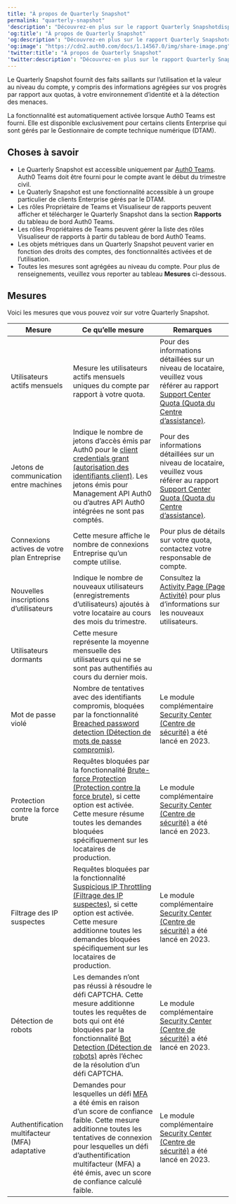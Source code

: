 ---
title: "À propos de Quarterly Snapshot"
permalink: "quarterly-snapshot"
'description': "Découvrez-en plus sur le rapport Quarterly Snapshotdisponible pour les membres d’Auth0 Teams, y compris comment y accéder et comment interpréter les mesures fournies."
'og:title': "À propos de Quarterly Snapshot"
'og:description': "Découvrez-en plus sur le rapport Quarterly Snapshotdisponible pour les membres d’Auth0 Teams, y compris comment y accéder et comment interpréter les mesures fournies."
'og:image': "https://cdn2.auth0.com/docs/1.14567.0/img/share-image.png"
'twitter:title': "À propos de Quarterly Snapshot"
'twitter:description': "Découvrez-en plus sur le rapport Quarterly Snapshotdisponible pour les membres d’Auth0 Teams, y compris comment y accéder et comment interpréter les mesures fournies."
---

Le Quarterly Snapshot fournit des faits saillants sur l’utilisation et la valeur au niveau du compte, y compris des informations agrégées sur vos progrès par rapport aux quotas, à votre environnement d’identité et à la détection des menaces.

La fonctionnalité est automatiquement activée lorsque Auth0 Teams est fourni. Elle est disponible exclusivement pour certains clients Enterprise qui sont gérés par le Gestionnaire de compte technique numérique (DTAM).

## Choses à savoir

* Le Quarterly Snapshot est accessible uniquement par [Auth0 Teams](/docs/fr-ca/get-started/auth0-teams). Auth0 Teams doit être fourni pour le compte avant le début du trimestre civil.
* Le Quaterly Snapshot est une fonctionnalité accessible à un groupe particulier de clients Enterprise gérés par le DTAM.
* Les rôles Propriétaire de Teams et Visualiseur de rapports peuvent afficher et télécharger le Quarterly Snapshot dans la section **Rapports** du tableau de bord Auth0 Teams.
* Les rôles Propriétaires de Teams peuvent gérer la liste des rôles Visualiseur de rapports à partir du tableau de bord Auth0 Teams.
* Les objets métriques dans un Quarterly Snapshot peuvent varier en fonction des droits des comptes, des fonctionnalités activées et de l’utilisation.
* Toutes les mesures sont agrégées au niveau du compte. Pour plus de renseignements, veuillez vous reporter au tableau **Mesures** ci-dessous.

## Mesures

Voici les mesures que vous pouvez voir sur votre Quarterly Snapshot.

<table class="table"><thead>
<tr>
<th><strong>Mesure</strong></th>
<th><strong>Ce qu’elle mesure</strong></th>
<th><strong>Remarques</strong></th>
</tr>
</thead>
<tbody>
<tr>
<td>Utilisateurs actifs mensuels</td>
<td>Mesure les utilisateurs actifs mensuels uniques du compte par rapport à votre quota.</td>
<td>Pour des informations détaillées sur un niveau de locataire, veuillez vous référer au rapport <a href="https://support.auth0.com/reports/quota">Support Center Quota (Quota du Centre d’assistance)</a>.</td>
</tr>
<tr>
<td>Jetons de communication entre machines</td>
<td>Indique le nombre de jetons d’accès émis par Auth0 pour le <a href="/docs/docs/fr-ca/api-auth/grant/client-credentials">client credentials grant (autorisation des identifiants client)</a>. Les jetons émis pour Management API Auth0 ou d’autres API Auth0 intégrées ne sont pas comptés.</td>
<td>Pour des informations détaillées sur un niveau de locataire, veuillez vous référer au rapport <a href="https://support.auth0.com/reports/quota">Support Center Quota (Quota du Centre d’assistance)</a>.</td>
</tr>
<tr>
<td>Connexions actives de votre plan Entreprise</td>
<td>Cette mesure affiche le nombre de connexions Entreprise qu’un compte utilise.</td>
<td>Pour plus de détails sur votre quota, contactez votre responsable de compte.</td>
</tr>
<tr>
<td>Nouvelles inscriptions d’utilisateurs</td>
<td>Indique le nombre de nouveaux utilisateurs (enregistrements d’utilisateurs) ajoutés à votre locataire au cours des mois du trimestre.</td>
<td>Consultez la <a href="/docs/docs/fr-ca/get-started/auth0-overview/dashboard/activity">Activity Page (Page Activité)</a> pour plus d’informations sur les nouveaux utilisateurs.</td>
</tr>
<tr>
<td>Utilisateurs dormants</td>
<td>Cette mesure représente la moyenne mensuelle des utilisateurs qui ne se sont pas authentifiés au cours du dernier mois.</td>
<td></td>
</tr>
<tr>
<td>Mot de passe violé</td>
<td>Nombre de tentatives avec des identifiants compromis, bloquées par la fonctionnalité <a href="/docs/docs/fr-ca/secure/attack-protection/breached-password-detection">Breached password detection (Détection de mots de passe compromis)</a>.</td>
<td>Le module complémentaire <a href="/docs/docs/fr-ca/secure/security-center">Security Center (Centre de sécurité)</a> a été lancé en 2023.</td>
</tr>
<tr>
<td>Protection contre la force brute</td>
<td>Requêtes bloquées par la fonctionnalité <a href="/docs/docs/fr-ca/secure/attack-protection/brute-force-protection">Brute-force Protection (Protection contre la force brute)</a>, si cette option est activée. Cette mesure résume toutes les demandes bloquées spécifiquement sur les locataires de production.</td>
<td>Le module complémentaire <a href="/docs/docs/fr-ca/secure/security-center">Security Center (Centre de sécurité)</a> a été lancé en 2023.</td>
</tr>
<tr>
<td>Filtrage des IP suspectes</td>
<td>Requêtes bloquées par la fonctionnalité <a href="/docs/docs/fr-ca/secure/attack-protection/suspicious-ip-throttling">Suspicious IP Throttling (Filtrage des IP suspectes)</a>, si cette option est activée. Cette mesure additionne toutes les demandes bloquées spécifiquement sur les locataires de production.</td>
<td>Le module complémentaire <a href="/docs/docs/fr-ca/secure/security-center">Security Center (Centre de sécurité)</a> a été lancé en 2023.</td>
</tr>
<tr>
<td>Détection de robots</td>
<td>Les demandes n’ont pas réussi à résoudre le défi CAPTCHA. Cette mesure additionne toutes les requêtes de bots qui ont été bloquées par la fonctionnalité <a href="/docs/docs/fr-ca/secure/attack-protection/bot-detection">Bot Detection (Détection de robots)</a> après l’échec de la résolution d’un défi CAPTCHA.</td>
<td>Le module complémentaire <a href="/docs/docs/fr-ca/secure/security-center">Security Center (Centre de sécurité)</a> a été lancé en 2023.</td>
</tr>
<tr>
<td>Authentification multifacteur (MFA) adaptative</td>
<td>Demandes pour lesquelles un défi <a href="/docs/docs/fr-ca/secure/multi-factor-authentication/adaptive-mfa">MFA</a> a été émis en raison d’un score de confiance faible. Cette mesure additionne toutes les tentatives de connexion pour lesquelles un défi d’authentification multifacteur (MFA) a été émis, avec un score de confiance calculé faible.</td>
<td>Le module complémentaire <a href="/docs/docs/fr-ca/secure/security-center">Security Center (Centre de sécurité)</a> a été lancé en 2023.</td>
</tr>
</tbody>
</table>